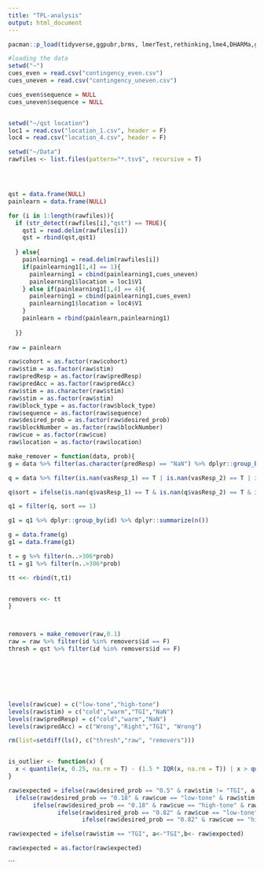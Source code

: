 ```yaml
---
title: "TPL-analysis"
output: html_document
---
```


```r
pacman::p_load(tidyverse,ggpubr,brms, lmerTest,rethinking,lme4,DHARMa,glmmTMB)
```



```r
#loading the data
setwd("~")
cues_even = read.csv("contingency_even.csv")
cues_uneven = read.csv("contingency_uneven.csv")

cues_even$sequence = NULL
cues_uneven$sequence = NULL


setwd("~/qst location")
loc1 = read.csv("location_1.csv", header = F)
loc4 = read.csv("location_4.csv", header = F)

setwd("~/Data")
rawfiles <- list.files(pattern="*.tsv$", recursive = T)




qst = data.frame(NULL)
painlearn = data.frame(NULL)

for (i in 1:length(rawfiles)){
  if (str_detect(rawfiles[i],"qst") == TRUE){
    qst1 = read.delim(rawfiles[i])
    qst = rbind(qst,qst1)
    
  } else{
    painlearning1 = read.delim(rawfiles[i])
    if(painlearning1[1,4] == 1){
      painlearning1 = cbind(painlearning1,cues_uneven)
      painlearning1$location = loc1$V1
    } else if(painlearning1[1,4] == 4){
      painlearning1 = cbind(painlearning1,cues_even)
      painlearning1$location = loc4$V1
    }
    painlearn = rbind(painlearn,painlearning1)
    
  }}
  
raw = painlearn

raw$cohort = as.factor(raw$cohort)
raw$stim = as.factor(raw$stim)
raw$predResp = as.factor(raw$predResp)
raw$predAcc = as.factor(raw$predAcc)
raw$stim = as.character(raw$stim)
raw$stim = as.factor(raw$stim)
raw$block_type = as.factor(raw$block_type)
raw$sequence = as.factor(raw$sequence)
raw$desired_prob = as.factor(raw$desired_prob)
raw$blockNumber = as.factor(raw$blockNumber)
raw$cue = as.factor(raw$cue)
raw$location = as.factor(raw$location)

make_remover = function(data, prob){
g = data %>% filter(as.character(predResp) == "NaN") %>% dplyr::group_by(id) %>% dplyr::summarize(n())

q = data %>% filter(is.nan(vasResp_1) == T | is.nan(vasResp_2) == T | is.nan(vasResp_3) == T)

q$sort = ifelse(is.nan(q$vasResp_1) == T & is.nan(q$vasResp_2) == T & is.nan(q$vasResp_3) == T, q$sort <- 0, q$sort <- 1)

q1 = filter(q, sort == 1)

g1 = q1 %>% dplyr::group_by(id) %>% dplyr::summarize(n())

g = data.frame(g)
g1 = data.frame(g1)

t = g %>% filter(n..>306*prob)
t1 = g1 %>% filter(n..>306*prob)

tt <<- rbind(t,t1)


removers <<- tt
}



removers = make_remover(raw,0.1)
raw = raw %>% filter(id %in% removers$id == F)
thresh = qst %>% filter(id %in% removers$id == F)







levels(raw$cue) = c("low-tone","high-tone")
levels(raw$stim) = c("cold","warm","TGI","NaN")
levels(raw$predResp) = c("cold","warm","NaN")
levels(raw$predAcc) = c("Wrong","Right","TGI", "Wrong")

rm(list=setdiff(ls(), c("thresh","raw", "removers")))


is_outlier <- function(x) {
  x < quantile(x, 0.25, na.rm = T) - (1.5 * IQR(x, na.rm = T)) | x > quantile(x, 0.75, na.rm = T) + (1.5 * IQR(x, na.rm = T))
}


```

```r

raw$expected = ifelse(raw$desired_prob == "0.5" & raw$stim != "TGI", a <- "N",
  ifelse(raw$desired_prob == "0.18" & raw$cue == "low-tone" & raw$stim == "cold", a <- "E", 
       ifelse(raw$desired_prob == "0.18" & raw$cue == "high-tone" & raw$stim == "warm", a <- "E",
              ifelse(raw$desired_prob == "0.82" & raw$cue == "low-tone" & raw$stim == "warm", a <- "E",
                     ifelse(raw$desired_prob == "0.82" & raw$cue == "high-tone" & raw$stim == "cold", a <- "E", a<- "UE")))))

raw$expected = ifelse(raw$stim == "TGI", a<-"TGI",b<- raw$expected)

raw$expected = as.factor(raw$expected)

```


```

